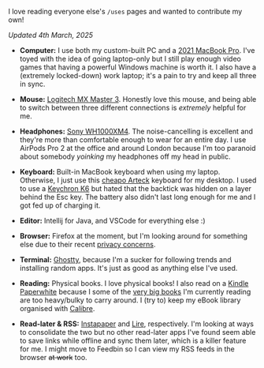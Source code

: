 
<BaseLayout title="Uses">

I love reading everyone else's `/uses` pages and wanted to contribute my own!

*Updated 4th March, 2025*

- **Computer:** I use both my custom-built PC and a [2021 MacBook Pro](https://www.backmarket.co.uk/en-gb/p/macbook-pro-2021-14-inch-with-m1-pro-8-core-and-14-core-gpu-16gb-ram-ssd-512gb-qwerty-english-uk/1e1ec3c9-c221-4651-870c-74d2c8c28a3c). I've toyed with the idea of going laptop-only but I still play enough video games that having a powerful Windows machine is worth it. I also have a (extremely locked-down) work laptop; it's a pain to try and keep all three in sync.

- **Mouse:** [Logitech MX Master 3](https://www.amazon.co.uk/dp/B07W6JJSV1). Honestly love this mouse, and being able to switch between three different connections is *extremely* helpful for me.

- **Headphones:** [Sony WH1000XM4](https://www.sony.co.uk/electronics/headband-headphones/wh-1000xm4). The noise-cancelling is excellent and they're more than comfortable enough to wear for an entire day. I use AirPods Pro 2 at the office and around London because I'm too paranoid about somebody *yoinking* my headphones off my head in public.

- **Keyboard:** Built-in MacBook keyboard when using my laptop. Otherwise, I just use this [cheapo Arteck](https://www.amazon.co.uk/dp/B073TSKFRX) keyboard for my desktop. I used to use a [Keychron K6](https://www.keychron.uk/products/keychron-k6-wireless-mechanical-keyboard-uk-iso-layout) but hated that the backtick was hidden on a layer behind the Esc key. The battery also didn't last long enough for me and I got fed up of charging it.

- **Editor:** Intellij for Java, and VSCode for everything else :)

- **Browser:** Firefox at the moment, but I'm looking around for something else due to their recent [privacy concerns](https://www.theregister.com/2025/03/02/mozilla_introduces_terms_of_use/).

- **Terminal:** [Ghostty](https://mitchellh.com/ghostty), because I'm a sucker for following trends and installing random apps. It's just as good as anything else I've used.

- **Reading:** Physical books. I love physical books! I also read on a [Kindle Paperwhite](https://www.amazon.co.uk/kindle-paperwhite-2024/dp/B0CFPWLGF2?) because I some of the [very big books](https://www.youtube.com/tenverybigbooks) I'm currently reading are too heavy/bulky to carry around. I (try to) keep my eBook library organised with [Calibre](https://calibre-ebook.com/).

- **Read-later & RSS:** [Instapaper](https://www.instapaper.com/) and [Lire](http://www.lireapp.com/), respectively. I'm looking at ways to consolidate the two but no other read-later apps I've found seem able to save links while offline and sync them later, which is a killer feature for me. I might move to Feedbin so I can view my RSS feeds in the browser ~~at work~~ too.

</BaseLayout>